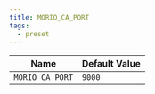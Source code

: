```yaml
---
title: MORIO_CA_PORT
tags:
  - preset
---
```


<!-- MORIO_AUTO_GENERATED_CONTENT_STARTS - Manual changes made below will be overwritten -->

| Name            | Default Value |
| --------------- | ------------- |
| `MORIO_CA_PORT` | `9000`        |

<!-- MORIO_AUTO_GENERATED_CONTENT_ENDS - Manual changes made above will be overwritten -->
